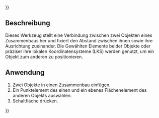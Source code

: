 {{UnfinishedDocu{{#translation:}}}}
<languages/>

{{Docnav/de
|[[Assembly3_ConstraintPointsDistance/de|Punkt zu Punkt Abstand]]
|[[Assembly3_ConstraintPointLineDistance/de|Punkt zu Linie Abstand]]
|[[Assembly3_Workbench/de|Assembly3]]
|IconL=Assembly_ConstraintPointsDistance.svg
|IconR=Assembly_ConstraintPointLineDistance.svg
|IconC=Assembly3_workbench_icon.svg
}}

{{GuiCommand/de
|Name=Assembly3 ConstraintPointPlaneDistance
|Name/de=Assembly3 PunktZuEbeneAbstand
|Icon=Assembly_ConstraintPointPlaneDistance.svg
|Workbenches=[[Assembly3_Workbench/de|Assembly3]]
}}

<span id="Description"></span>
== Beschreibung ==

Dieses Werkzeug stellt eine Verbindung zwischen zwei Objekten eines Zusammenbaus her und fixiert den Abstand zwischen ihnen sowie ihre Ausrichtung zueinander. Die Gewählten Elemente beider Objekte oder präziser ihre lokalen Koordinatensysteme (LKS) werden genutzt, um ein Objekt zum anderen zu positionieren.

<span id="Usage"></span>
== Anwendung == 

# Zwei Objekte in einen Zusammenbau einfügen.
# Ein Punktelement des einen und ein ebenes Flächenelement des anderen Objekts auswählen.
# Schaltfläche{{Button|[[Image:Assembly_ConstraintPointPlaneDistance.svg|16px]] [[Assembly3_ConstraintPointPlaneDistance/de|Punkt zu Ebene Abstand]]}} drücken.

   
{{Docnav/de
|[[Assembly3_ConstraintPointsDistance/de|Punkt zu Punkt Abstand]]
|[[Assembly3_ConstraintPointLineDistance/de|Punkt zu Linie Abstand]]
|[[Assembly3_Workbench/de|Assembly3]]
|IconL=Assembly_ConstraintPointsDistance.svg
|IconR=Assembly_ConstraintPointLineDistance.svg
|IconC=Assembly3_workbench_icon.svg
}}

{{Userdocnavi{{#translation:}}}}